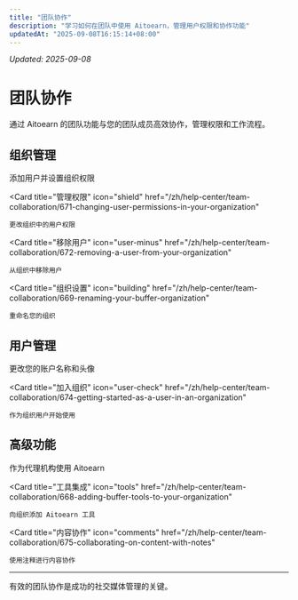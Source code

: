 ```yaml
---
title: "团队协作"
description: "学习如何在团队中使用 Aitoearn，管理用户权限和协作功能"
updatedAt: "2025-09-08T16:15:14+08:00"
---
```

<!-- UPDATED_AT -->
_Updated: 2025-09-08_

# 团队协作

通过 Aitoearn 的团队功能与您的团队成员高效协作，管理权限和工作流程。

## 组织管理

<CardGroup cols={2}>
  <Card
    title="添加用户"
    icon="user-plus"
    href="/zh/help-center/team-collaboration/670-adding-users-and-setting-up-permissions-in-your-organization"
  >
    添加用户并设置组织权限
  </Card>
  
  <Card
    title="管理权限"
    icon="shield"
    href="/zh/help-center/team-collaboration/671-changing-user-permissions-in-your-organization"
  >
    更改组织中的用户权限
  </Card>
  
  <Card
    title="移除用户"
    icon="user-minus"
    href="/zh/help-center/team-collaboration/672-removing-a-user-from-your-organization"
  >
    从组织中移除用户
  </Card>
  
  <Card
    title="组织设置"
    icon="building"
    href="/zh/help-center/team-collaboration/669-renaming-your-buffer-organization"
  >
    重命名您的组织
  </Card>
</CardGroup>

## 用户管理

<CardGroup cols={2}>
  <Card
    title="账户设置"
    icon="user-gear"
    href="/zh/help-center/team-collaboration/673-changing-your-buffer-account-name-and-avatar"
  >
    更改您的账户名称和头像
  </Card>
  
  <Card
    title="加入组织"
    icon="user-check"
    href="/zh/help-center/team-collaboration/674-getting-started-as-a-user-in-an-organization"
  >
    作为组织用户开始使用
  </Card>
</CardGroup>

## 高级功能

<CardGroup cols={2}>
  <Card
    title="代理功能"
    icon="handshake"
    href="/zh/help-center/team-collaboration/667-using-buffer-as-an-agency"
  >
    作为代理机构使用 Aitoearn
  </Card>
  
  <Card
    title="工具集成"
    icon="tools"
    href="/zh/help-center/team-collaboration/668-adding-buffer-tools-to-your-organization"
  >
    向组织添加 Aitoearn 工具
  </Card>
  
  <Card
    title="内容协作"
    icon="comments"
    href="/zh/help-center/team-collaboration/675-collaborating-on-content-with-notes"
  >
    使用注释进行内容协作
  </Card>
</CardGroup>

---

有效的团队协作是成功的社交媒体管理的关键。
